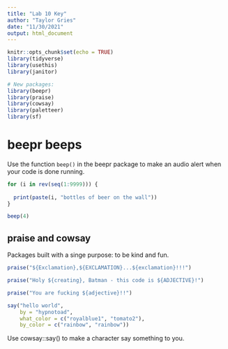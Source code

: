 ```yaml
---
title: "Lab 10 Key"
author: "Taylor Gries"
date: "11/30/2021"
output: html_document
---
```


```r
knitr::opts_chunk$set(echo = TRUE)
library(tidyverse)
library(usethis)
library(janitor)

# New packages:
library(beepr)
library(praise)
library(cowsay)
library(paletteer)
library(sf)
```


# beepr beeps

Use the function `beep()` in the beepr package to make an audio alert when your code is done running.

```r
for (i in rev(seq(1:9999))) {
  
  print(paste(i, "bottles of beer on the wall"))
}

beep(4)
```


## praise and cowsay

Packages built with a singe purpose: to be kind and fun. 

```r
praise("${Exclamation},${EXCLAMATION}...${exclamation}!!!")

praise("Holy ${creating}, Batman - this code is ${ADJECTIVE}!")

praise("You are fucking ${adjective}!!")

say("hello world",
    by = "hypnotoad",
    what_color = c("royalblue1", "tomato2"),
    by_color = c("rainbow", "rainbow"))
```


Use cowsay::say() to make a character say something to you.











